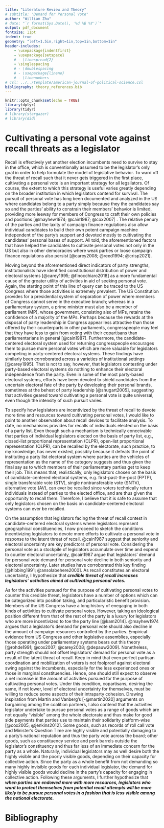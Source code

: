 ```yaml
---
title: "Literature Review and Theory"
# subtitle: "Demand for Personal Vote"
author: "William Zhu"
# date: "`r format(Sys.Date(), '%d %B %Y')`"
output: pdf_document
fontsize: 11pt
indent: true
geometry: "left=1.5in,right=1in,top=1in,bottom=1in"
header-includes:
    - \usepackage{indentfirst}
    - \usepackage{setspace}
    # - \linespread{2}
    - \singlespacing
    # - \doublespacing
    # - \usepackage{lineno}
    # - \linenumbers
# csl: ../../template/american-journal-of-political-science.csl
bibliography: theory_references.bib
---
```


```r
knitr::opts_chunk$set(echo = TRUE)
library(dplyr)
library(tidyr)
# library(stargazer)
# library(did)
```


# Cultivating a personal vote against recall threats as a legislator

<!-- In the foregoing analysis, I have invoked the conventional assumption the legislators are single-minded seekers of reelection [@mayhew1974]. Although an oversimplification of the goals of legislators, this assumption has been deemed not only plausible in the American context but also across a wide varieties of democratic assemblies. To facilitate analysis, I shall continue to follow this assumption until there is sufficient ground to challenge it since reelection is not only an important goal for legislators but also instrumental in, if not essential to their attainment of other goals in the legislative arena and beyond, such as policy demands and positions of power. -->

Recall is effectively yet another election incumbents need to survive to stay in the office, which is conventionally assumed to be the legislator's only goal in order to help formulate the model of legislative behavior. To ward off the threat of recall such that it never gets triggered in the first place, cultivating a personal vote is an important strategy for all legsilators. Of course, the extent to which this strategy is useful varies greatly depending on the broader institution in which legislators contend for survival. The pursuit of personal vote has long been documented and analyzed in the US where candidates belong to a party simply because they the candidates say so and the parties' ability to constrain their members' behavior is limited, providing more leeway for members of Congress to craft their own policies and positions [@mayhew1974; @cain1987; @cox2007] . The relative penury of the parties and the laxity of campaign finance regulations also allow individual candidates to build their own potent campaign machine independent of the party's support and devoted mostly to cultivating the candidates' personal bases of support. All told, the aforementioned factors that have helped the candidates to cultivate personal votes not only in the US but also in other democracies where weak parties or loose campaign finance regulations also persist [@carey2008; @reed1994; @crisp2021].

Moving beyond the aforementioned direct indicators of party strengths, institutionalists have identified constitutional distribution of power and electoral systems [@carey1995; @finocchiaro2018] as a more fundamental cause of the greater utility of activities in aid of seeking personal vote. Again, the starting point of this line of query can be traced to the US Congress where those activities is extremely prevalent. <!-- constitutional distribution of power --> The US Constitution provides for a presidential system of separation of power where members of Congress cannot serve in the executive branch; whereas in a parliamentary system, a prime minister must also be a member of parliament (MP), whose government, consisting also of MPs, retains the confidence of a majority of the MPs. Perhaps because the rewards at the disposal of party leadership in Congress appear less attractive than those offered by their counterparts in other parliaments, congresspeople may feel that they have less to gain from voting with their copartisans than parliamentarians in general [@cain1987]. Furthermore, the candidate-centered electoral system used for returning congresspeople encourages them to pursue more personal votes which are more valuable for legislators competing in party-centered electoral systems. These findings have similarly been corroborated across a varieties of institutional settings [@carey1995]. <!-- universal occurrence of pursuit of personal vote  --> That is not to say, however, that legislators contesting under party-based electoral systems do nothing to enhance their electoral independence from the party. Even in some of the most party-based electoral systems, efforts have been devoted to shield candidates from the uncertain electoral fate of the party by developing their personal brands, sometimes at the behest of party leadership [@shugart2005], suggesting that activities geared toward cultivating a personal vote is quite universal, even though the intensity of such pursuit varies.

To specify how legislators are incentivized by the threat of recall to devote more time and resources toward cultivating personal votes, I would like to point to another observation about recall devices to facilitate analysis. To date, no mechanisms provides for recalls of individuals elected on the basis of a party list. <!-- a collectivity, e.g. a party. Voters are only allowed to recall individual elected officials in Taiwan as is the case for all other jurisdictions where recalls are allowed.  --> Even though such a mechanism is technically conceivable that parties of individual legislators elected on the basis of party list, e.g., closed-list proportional representation (CLPR), open-list proportional representation (OLPR), can be recalled by the electorate, such practice, to my knowledge, has never existed, possibly because it defeats the point of instituting a party list electoral system where parties are the vehicles of representation as the name of the category suggests and thus given the final say as to which members of their parliamentary parties get to keep their job. This means that, realistically, only legislators chosen on the basis of candidate-centered electoral systems, e.g. first-past-the-post (FPTP), single transferable vote (STV), single nontransferable vote (SNTV), alternative vote (AV), can ever be recalled since voters technically return individuals instead of parties to the elected office, and are thus given the opportunity to recall them. Therefore, I believe that it is safe to assume that only legislators chosen on the basis on candidate-centered electoral systems can ever be recalled. <!-- Of course it is certainly possible that, due to my omission or some future institutional innovation, a legislator elected on the basis of the party list may be subject to recall attempts as well. --> <!-- As the foregoing discussion suggests, a party or legislators elected from the party list devote significant efforts to court personal votes and would not be immune to pressure to redouble their efforts should they be subject to recalls. One simply need to reconsider to whom those activities should be attributed as both party leadership and individual candidates on the party list might be responsible. -->

On the assumption that legislators facing the threat of recall contest in candidate-centered electoral systems where legislators represent geographical constituencies, I now proceed to sketch the conditions incentivizing legislators to devote more efforts to cultivate a personal vote in response to the latent threat of recall. @cain1987 suggest that seniority and electoral uncertainty are key predictors of personal vote. Considering the personal vote as a stockpile of legislators accumulate over time and expend to counter electoral uncertainty, @cain1987 argue that legislators' demand for personal vote demand for personal vote decline in both seniority and electoral uncertainty. Later studies have 
<!-- not only  -->
corroborated this key finding [@hibbing1991; @ansolabehere2000].
<!-- but also specified elements contributing to electoral uncertainty, e.g. party dealignment [], constituency complexity [@ensley2009], coattail effects [], as well as how they gain personal votes through various positions of power, e.g. (sub)committee appointment, government portfolio, thereby decreasing their demand for more personal votes and thus their activities to that end.  -->
As recall constitutes an electoral uncertainty, I hypothesize that ***credible threat of recall increases legislators' activities aimed at cultivating personal votes.*** 

As for the activities pursued for the purpose of cultivating personal votes to counter this credible threat, legislators have a number of options which can be categorized into position taking, <!-- (which is usually ideological) --> and particularistic benefit provision. <!-- (which is usually nonideologlical) --> Members of the US Congress have a long history of enegaging in both kinds of activities to cultivate personal votes. However, taking an ideological position different from that of the rest of the party is a luxury for legislators who are more incentivized to toe the party line [@kam2014]. @mayhew1974 argues that a legislator's demand for personal vote should also decline in the amount of campaign resources controlled by the parties. Empirical evidence from US Congress and other legislative assemblies, especially those operating under parliamentary systems bears out this theory [@rohde1991; @cox2007; @carey2008; @depauw2009]. Nonetheless, party strength should not offset legislators' demand for personal vote as a result of the latent threat of recall. Keep in mind that even perfect partisan coordination and mobilization of voters is not foolproof against electoral swing against the incumbents, especially for the less experienced ones or those in marginal constituencies. Hence, one should still expect to observe a net increase in the amount of activities pursued for the purpose of cultivating personal votes. Under this condition, copartisans, desiring the same, if not lower, level of electoral uncertainty for themselves, must be willing to reduce some aspects of their intraparty cohesion. Drawing inspiration from Martin and Vanberg's [-@martin2020] arguments on bargaining among the coalition partners, I also contend that the activities legislator undertake to pursue personal votes as a range of goods which are not equally "visible" among the whole electorate and thus make for good side payments that parties use to maintain their solidarity platform-wise [@cox2005; @jenkins2012]. Some goods, such as records of roll call vote and Minister's Question Time are highly visible and potentially damaging to a party's national reputation and thus the party vote across the board; other goods, such as constituency service and pork barrels outside the legislator's constituency and thus far less of an immediate concern for the party as a whole. Naturally, individual legislators may as well desire both the highly visible and the poorly visible goods, depending on their capacity for collective action. Since the party as a whole benefit from not demanding so many highly invisible goods for each individual legislator, the demand for highly visible goods would decline in the party's capacity for engaging in collective action. Following these arguments, I further hypothesize that ***when parties are endowed more with more resources, legislators who want to protect themselves from potential recall attempts will be more likely to be pursue personal votes in a fashion that is less visible among the national electorate.***

\newpage

# Bibliography

::: {#refs}
:::
